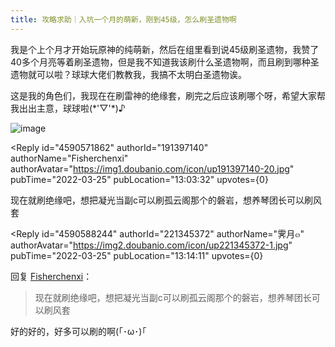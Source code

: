 ```yaml
---
title: 攻略求助｜入坑一个月的萌新，刚到45级，怎么刷圣遗物啊
---
```



<Forum groupName="原神" groupUrl="https://www.douban.com/group/genshin/" archivedAt="2025-05-16T16:41:33.601Z">
  <Post
    id="263124891"
    title="攻略求助｜入坑一个月的萌新，刚到45级，怎么刷圣遗物啊"
    url="https://www.douban.com/group/topic/263124891/?_spm_id=MjIxMzQ1Mzcy"
    pubTime="2022-03-25"
    highlightUserId="191397140"
  >
我是个上个月才开始玩原神的纯萌新，然后在组里看到说45级刷圣遗物，我赞了40多个月亮等着刷圣遗物，但是我不知道我该刷什么圣遗物啊，而且刷到哪种圣遗物就可以啦？球球大佬们教教我，我搞不太明白圣遗物诶。

这是我的角色们，我现在在刷雷神的绝缘套，刷完之后应该刷哪个呀，希望大家帮我出出主意，球球啦(\*\'▽\'\*)♪

![image](https://img1.doubanio.com/view/group_topic/l/public/p537424010.webp)

<Reply
  id="4590571862"
  authorId="191397140"
  authorName="Fisherchenxi"
  authorAvatar="https://img1.doubanio.com/icon/up191397140-20.jpg"
  pubTime="2022-03-25"
  pubLocation="13:03:32"
  upvotes={0}
>
现在就刷绝缘吧，想把凝光当副c可以刷孤云阁那个的磐岩，想养琴团长可以刷风套
</Reply>

<Reply
  id="4590588244"
  authorId="221345372"
  authorName="霁月๓"
  authorAvatar="https://img2.doubanio.com/icon/up221345372-1.jpg"
  pubTime="2022-03-25"
  pubLocation="13:14:11"
  upvotes={0}
>
回复 [Fisherchenxi](https://www.douban.com/people/191397140/)：
 > 现在就刷绝缘吧，想把凝光当副c可以刷孤云阁那个的磐岩，想养琴团长可以刷风套

好的好的，好多可以刷的啊(｢･ω･)｢
</Reply>
  </Post>
</Forum>
